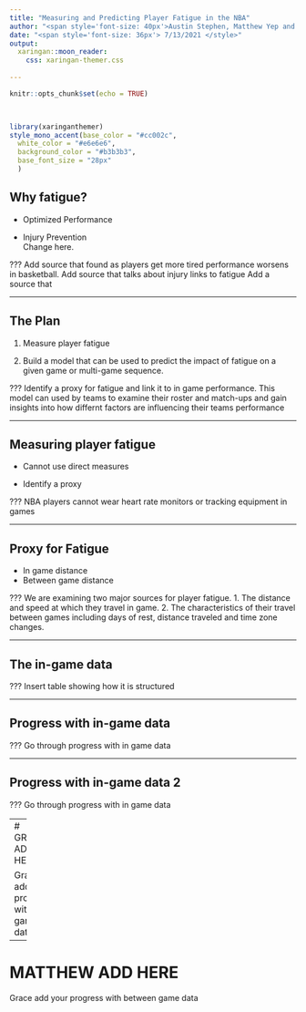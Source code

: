 ```yaml
---
title: "Measuring and Predicting Player Fatigue in the NBA"
author: "<span style='font-size: 40px'>Austin Stephen, Matthew Yep and Grace Fain </style>"
date: "<span style='font-size: 36px'> 7/13/2021 </style>"
output:
  xaringan::moon_reader:
    css: xaringan-themer.css
    
---
```

<style type="text/css">

h1.title {
  font-size: 10px;
}

</style>

```r
knitr::opts_chunk$set(echo = TRUE)

 
```

```r
library(xaringanthemer)
style_mono_accent(base_color = "#cc002c",
  white_color = "#e6e6e6",
  background_color = "#b3b3b3",
  base_font_size = "28px"
  )
```

## Why fatigue?
- Optimized Performance  

- Injury Prevention   
Change here.

???
Add source that found as players get more tired performance worsens in basketball.
Add source that talks about injury links to fatigue 
Add a source that 

---

## The Plan

1. Measure player fatigue  
  
2. Build a model that can be used to predict the impact of fatigue on a given game or
multi-game sequence.


???
Identify a proxy for fatigue and link it to in game performance.
This model can used by teams to examine their roster and match-ups and gain insights into 
how differnt factors are influencing their teams performance

---

## Measuring player fatigue
- Cannot use direct measures
  
- Identify a proxy

???
NBA players cannot wear heart rate monitors or tracking equipment in games 

---

## Proxy for Fatigue
- In game distance
- Between game distance

???
We are examining two major sources for player fatigue.
1. The distance and speed at which they travel in game. 
2. The characteristics of their travel between games including days of rest,
distance traveled and time zone changes.

---

## The in-game data

???
Insert table showing how it is structured

---

## Progress with in-game data 

???
Go through progress with in game data

---

## Progress with in-game data 2

???
Go through progress with in game data

---
# GRACE ADD HERE 

Grace add your progress with in-game data

---
# MATTHEW ADD HERE
Grace add your progress with between game data

